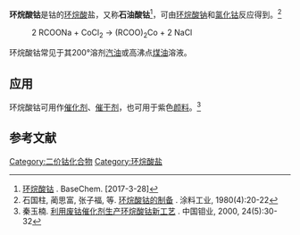 '''环烷酸钴'''是钴的[[环烷酸|环烷酸]]盐，又称'''石油酸钴'''<ref>[http://www.basechem.org/chemical/19448 环烷酸钴] {{Wayback|url=http://www.basechem.org/chemical/19448 |date=20170329051835 }}. BaseChem. [2017-3-28]</ref>，可由[[环烷酸钠|环烷酸钠]]和[[氯化钴|氯化钴]]反应得到。<ref>石国柱, 蔺思富, 张子福, 等. [http://www.ixueshu.com/document/9cff39eed9275c99318947a18e7f9386.html 环烷酸钴的制备] {{Wayback|url=http://www.ixueshu.com/document/9cff39eed9275c99318947a18e7f9386.html |date=20170329140844 }}. 涂料工业, 1980(4):20-22</ref>
:2 RCOONa + CoCl<sub>2</sub> → (RCOO)<sub>2</sub>Co + 2 NaCl
环烷酸钴常见于其200°溶剂[[汽油|汽油]]或高沸点[[煤油|煤油]]溶液。
==应用==
环烷酸钴可用作[[催化剂|催化剂]]、[[催干剂|催干剂]]，也可用于紫色[[颜料|颜料]]。<ref>秦玉楠. [http://www.ixueshu.com/document/b3b19b339335e758318947a18e7f9386.html 利用废钴催化剂生产环烷酸钴新工艺] {{Wayback|url=http://www.ixueshu.com/document/b3b19b339335e758318947a18e7f9386.html |date=20170329140526 }}. 中国钼业, 2000, 24(5):30-32</ref>

==参考文献==
{{reflist}}
{{钴化合物}}
[[Category:二价钴化合物|Category:二价钴化合物]]
[[Category:环烷酸盐|Category:环烷酸盐]]